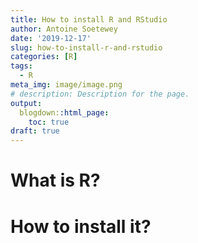 ```yaml
---
title: How to install R and RStudio
author: Antoine Soetewey
date: '2019-12-17'
slug: how-to-install-r-and-rstudio
categories: [R]
tags:
  - R
meta_img: image/image.png
# description: Description for the page.
output:
  blogdown::html_page:
    toc: true
draft: true
---
```


# What is R?

# How to install it?



